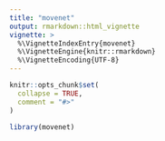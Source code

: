 ```yaml
---
title: "movenet"
output: rmarkdown::html_vignette
vignette: >
  %\VignetteIndexEntry{movenet}
  %\VignetteEngine{knitr::rmarkdown}
  %\VignetteEncoding{UTF-8}
---
```


```r
knitr::opts_chunk$set(
  collapse = TRUE,
  comment = "#>"
)
```

```r
library(movenet)
```
